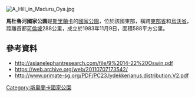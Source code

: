 [[Image:A_Hill_in_Maduru_Oya.jpg|right]]
{{coord|7|34|33|N|81|08|34|E|display=title}}

'''馬杜魯河國家公園'''是[[斯里蘭卡|斯里蘭卡]]的[[國家公園|國家公園]]，位於該國東部，橫跨[[東部省_(斯里蘭卡)|東部省]]和[[烏沃省|烏沃省]]，距離首都[[可倫坡|可倫坡]]288公里，成立於1983年11月9日，面積588平方公里。

==參考資料==
* http://asianelephantresearch.com/file/9%2014-22%20Oswin.pdf
* https://web.archive.org/web/20110707173542/
* http://www.primate-sg.org/PDF/PC23.lydekkerianus.distribution.V2.pdf

{{SriLanka-geo-stub}}
[[Category:斯里蘭卡國家公園|Category:斯里蘭卡國家公園]]